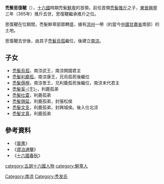 '''禿髮思復鞬'''（{{bd|?||?||}}），[[十六國|十六國]]時期禿髮[[鮮卑|鮮卑]]的首領，前任首領[[禿髮推斤|禿髮推斤]]之子，[[東晉|東晉]][[兴宁_(晋哀帝)|興寧]]三年（365年）推斤去世，思復鞬繼承推斤之位。

思復鞬在位期間，禿髮鮮卑部眾轉盛，據有[[涼州|涼州]]一帶（約當今[[中國|中國]][[甘肅省|甘肅省]]南部）的土地。

思復鞬去世後，由其子[[禿髮烏孤|禿髮烏孤]]繼位，後建立[[南涼|南涼]]。


== 子女 ==
*[[禿髮烏孤|禿髮烏孤]]，南涼武王，南涼開國君主
*[[禿髮利鹿孤|禿髮利鹿孤]]，南涼康王，兄烏孤死後繼位
*[[禿髮傉檀|禿髮傉檀]]，南涼景王，兄利鹿孤死後繼位，南涼末代君主
*[[禿髮奚于|禿髮奚-{于}-]]，利鹿孤弟
*[[禿髮吐雷|禿髮吐雷]]，利鹿孤弟
*[[禿髮俱延|禿髮俱延]]，利鹿孤弟，封張松侯
*[[禿髮文支|禿髮文支]]，利鹿孤弟，封興城侯。後入仕北涼
*[[禿髮文真|禿髮文真]]，利鹿孤弟

==參考資料==
*《[[晉書|晉書]]》
*《[[資治通鑒|資治通鑒]]》
*《[[十六國春秋|十六國春秋]]》

[[category:五胡十六國人物|category:五胡十六國人物]]
[[category:鮮卑人|category:鮮卑人]]
[[Category:南凉|Category:南凉]]
[[Category:秃发氏|Category:秃发氏]]